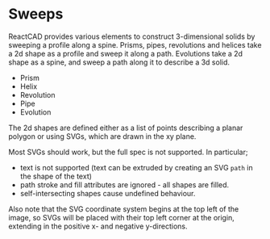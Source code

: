 
<Meta title="Reference/Sweeps/Introduction" />

# Sweeps

ReactCAD provides various elements to construct 3-dimensional solids by sweeping a profile along a spine. Prisms, pipes, revolutions and helices take a 2d shape as a profile and sweep it along a path. Evolutions take a 2d shape as a spine, and sweep a path along it to describe a 3d solid. 

- <LinkTo kind="reference-sweeps--prism">Prism</LinkTo>
- <LinkTo kind="reference-sweeps--helix">Helix</LinkTo>
- <LinkTo kind="reference-sweeps--revolution">Revolution</LinkTo>
- <LinkTo kind="reference-sweeps--pipe">Pipe</LinkTo>
- <LinkTo kind="reference-sweeps--evolution">Evolution</LinkTo>

The 2d shapes are defined either as a list of points describing a planar polygon or using SVGs, which are drawn in the xy plane.

Most SVGs should work, but the full spec is not supported. In particular;
- text is not supported (text can be extruded by creating an SVG `path` in the shape of the text)
- path stroke and fill attributes are ignored - all shapes are filled.
- self-intersecting shapes cause undefined behaviour.

Also note that the SVG coordinate system begins at the top left of the image, so SVGs will be placed with their top left corner at the origin, extending in the positive x- and negative y-directions.
